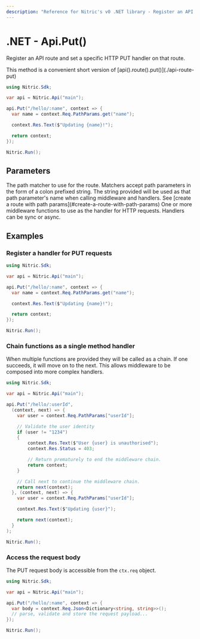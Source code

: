 ```yaml
---
description: "Reference for Nitric's v0 .NET library - Register an API route and set a specific HTTP PUT handler on that route."
---
```


# .NET - Api.Put()

Register an API route and set a specific HTTP PUT handler on that route.

<Note>
  This method is a convenient short version of
  [api().route().put()](./api-route-put)
</Note>

```csharp
using Nitric.Sdk;

var api = Nitric.Api("main");

api.Put("/hello/:name", context => {
  var name = context.Req.PathParams.get("name");

  context.Res.Text($"Updating {name}!");

  return context;
});

Nitric.Run();
```

## Parameters

<Properties>
  <Property name="match" type="string" required>
    The path matcher to use for the route. Matchers accept path parameters in
    the form of a colon prefixed string. The string provided will be used as
    that path parameter's name when calling middleware and handlers. See [create
    a route with path params](#create-a-route-with-path-params)
  </Property>
  <Property
    name="...middleware"
    type="Middleware&lt;HttpContext&gt; or Func&lt;HttpContext, HttpContext&gt;"
    required
  >
    One or more middleware functions to use as the handler for HTTP requests.
    Handlers can be sync or async.
  </Property>
</Properties>

## Examples

### Register a handler for PUT requests

```csharp
using Nitric.Sdk;

var api = Nitric.Api("main");

api.Put("/hello/:name", context => {
  var name = context.Req.PathParams.get("name");

  context.Res.Text($"Updating {name}!");

  return context;
});

Nitric.Run();
```

### Chain functions as a single method handler

When multiple functions are provided they will be called as a chain. If one succeeds, it will move on to the next. This allows middleware to be composed into more complex handlers.

```csharp
using Nitric.Sdk;

var api = Nitric.Api("main");

api.Put("/hello/:userId",
  (context, next) => {
    var user = context.Req.PathParams["userId"];

    // Validate the user identity
    if (user != "1234")
    {
        context.Res.Text($"User {user} is unauthorised");
        context.Res.Status = 403;

        // Return prematurely to end the middleware chain.
        return context;
    }

    // Call next to continue the middleware chain.
    return next(context);
  }, (context, next) => {
    var user = context.Req.PathParams["userId"];

    context.Res.Text($"Updating {user}");

    return next(context);
  }
);

Nitric.Run();
```

### Access the request body

The PUT request body is accessible from the `ctx.req` object.

```csharp
using Nitric.Sdk;

var api = Nitric.Api("main");

api.Put("/hello/:name", context => {
  var body = context.Req.Json<Dictionary<string, string>>();
  // parse, validate and store the request payload...
});

Nitric.Run();
```
